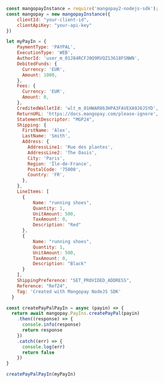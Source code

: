 ```javascript NodeJS 
const mangopayInstance = require('mangopay2-nodejs-sdk');
const mangopay = new mangopayInstance({
    clientId: "your-client-id",
    clientApiKey: "your-api-key"
})

let myPayIn = {
    PaymentType: 'PAYPAL',
    ExecutionType: 'WEB',
    AuthorId: 'user_m_01J84RCFJ0Q9RVQZ13618FSNWN',
    DebitedFunds: {
      Currency: 'EUR',
      Amount: 1000,
    },
    Fees: {
      Currency: 'EUR',
      Amount: 0,
    },
    CreditedWalletId: 'wlt_m_01HWAR863HPA3FAVEXA9J6JSYD',
    ReturnURL: 'https://docs.mangopay.com/please-ignore',
    StatementDescriptor: "MGP24",
    Shipping: {
      FirstName: 'Alex',
      LastName: 'Smith',
      Address: {
        AddressLine1: 'Rue des plantes',
        AddressLine2: 'The Oasis',
        City: 'Paris',
        Region: 'Île-de-France',
        PostalCode: '75000',
        Country: 'FR',
      },
    },
    LineItems: [
      {
          Name: "running shoes",
          Quantity: 1,
          UnitAmount: 500,
          TaxAmount: 0,
          Description: "Red"
      },
      {
          Name: "running shoes",
          Quantity: 1,
          UnitAmount: 500,
          TaxAmount: 0,
          Description: "Black"
      }
    ],
    ShippingPreference: "SET_PROVIDED_ADDRESS",
    Reference: "Ref24",
    Tag: 'Created with Mangopay NodeJS SDK'
  }

const createPayPalPayIn = async (payin) => {
  return await mangopay.PayIns.createPayPal(payin)    
    .then((response) => {
      console.info(response)
      return response
    })
    .catch((err) => {
      console.log(err)
      return false
    })
}

createPayPalPayIn(myPayIn)
```